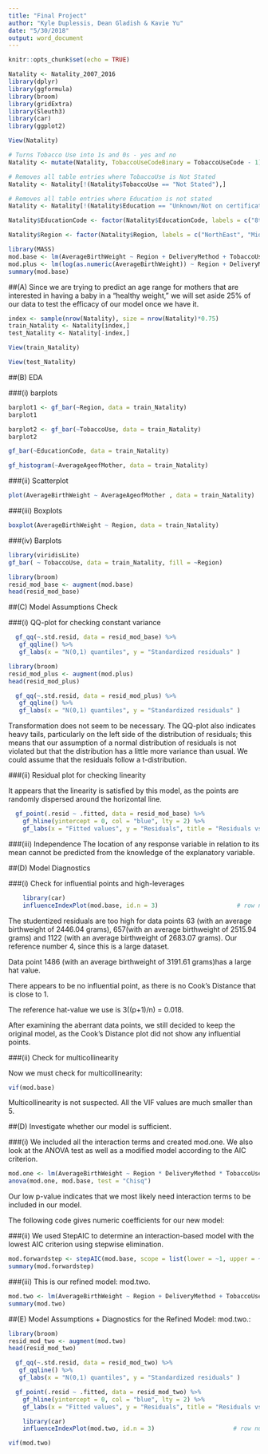 ```yaml
---
title: "Final Project"
author: "Kyle Duplessis, Dean Gladish & Kavie Yu"
date: "5/30/2018"
output: word_document
---
```


```r
knitr::opts_chunk$set(echo = TRUE)
```

```r
Natality <- Natality_2007_2016
library(dplyr)
library(ggformula)
library(broom)
library(gridExtra)
library(Sleuth3)
library(car)
library(ggplot2)
```

```r
View(Natality)
```


```r
# Turns Tobacco Use into 1s and 0s - yes and no
Natality <- mutate(Natality, TobaccoUseCodeBinary = TobaccoUseCode - 1)

# Removes all table entries where TobaccoUse is Not Stated
Natality <- Natality[!(Natality$TobaccoUse == "Not Stated"),]

# Removes all table entries where Education is not stated
Natality <- Natality[!(Natality$Education == "Unknown/Not on certificate"),]

Natality$EducationCode <- factor(Natality$EducationCode, labels = c("8thGrade", "12thGrade", "HS/GED", "SomeCollege", "AssociateDegree", "BachelorsDegree", "Masters", "Doctorate"))

Natality$Region <- factor(Natality$Region, labels = c("NorthEast", "MidWest", "South", "SouthWest", "West"))

library(MASS)
mod.base <- lm(AverageBirthWeight ~ Region + DeliveryMethod + TobaccoUse + AverageAgeofMother, data = Natality)
mod.plus <- lm(log(as.numeric(AverageBirthWeight)) ~ Region + DeliveryMethod + TobaccoUse + AverageAgeofMother, data = Natality)
summary(mod.base)
```



##(A) 
Since we are trying to predict an age range for mothers that are interested in having a baby in a "healthy weight," we will set aside 25% of our data to test the efficacy of our model once we have it. 

```r
index <- sample(nrow(Natality), size = nrow(Natality)*0.75)
train_Natality <- Natality[index,]
test_Natality <- Natality[-index,]
```

```r
View(train_Natality)
```

```r
View(test_Natality)
```

##(B) EDA

###(i) barplots

```r
barplot1 <- gf_bar(~Region, data = train_Natality)
barplot1
```
```r
barplot2 <- gf_bar(~TobaccoUse, data = train_Natality)
barplot2
```

```r
gf_bar(~EducationCode, data = train_Natality)
```


```r
gf_histogram(~AverageAgeofMother, data = train_Natality)
```

###(ii) Scatterplot
```r
plot(AverageBirthWeight ~ AverageAgeofMother , data = train_Natality)
```


###(iii) Boxplots
```r
boxplot(AverageBirthWeight ~ Region, data = train_Natality)
```


###(iv) Barplots
```r
library(viridisLite)
gf_bar( ~ TobaccoUse, data = train_Natality, fill = ~Region)
```


```r
library(broom)
resid_mod_base <- augment(mod.base)
head(resid_mod_base)
```

##(C) Model Assumptions Check

###(i) QQ-plot for checking constant variance
```r
  gf_qq(~.std.resid, data = resid_mod_base) %>%
   gf_qqline() %>%
   gf_labs(x = "N(0,1) quantiles", y = "Standardized residuals" )
```

```r
library(broom)
resid_mod_plus <- augment(mod.plus)
head(resid_mod_plus)
```

```r
  gf_qq(~.std.resid, data = resid_mod_plus) %>%
   gf_qqline() %>%
   gf_labs(x = "N(0,1) quantiles", y = "Standardized residuals" )
```
Transformation does not seem to be necessary. The QQ-plot also indicates heavy tails, particularly on the left side of the distribution of residuals; this means that our assumption of a normal distribution of residuals is not violated but that the distribution has a little more variance than usual.  We could assume that the residuals follow a t-distribution.  

###(ii) Residual plot for checking linearity


It appears that the linearity is satisfied by this model, as the points are randomly dispersed around the horizontal line. 
```r
  gf_point(.resid ~ .fitted, data = resid_mod_base) %>%
    gf_hline(yintercept = 0, col = "blue", lty = 2) %>%
    gf_labs(x = "Fitted values", y = "Residuals", title = "Residuals vs. Fitted Values")
```

###(iii) Independence
The location of any response variable in relation to its mean cannot be predicted from the knowledge of the explanatory variable. 

##(D) Model Diagnostics

###(i) Check for influential points and high-leverages
```r
    library(car)
    influenceIndexPlot(mod.base, id.n = 3)                      # row numbers of high 3 cases
```

The studentized residuals are too high for data points 63 (with an average birthweight of 2446.04 grams), 657(with an average birthweight of 2515.94 grams) and 1122 (with an average birthweight of 2683.07 grams). Our reference number 4, since this is a large dataset. 

Data point 1486 (with an average birthweight of 3191.61 grams)has a large hat value. 


There appears to be no influential point, as there is no Cook's Distance that is close to 1. 

The reference hat-value we use is 3((p+1)/n) = 0.018. 

After examining the aberrant data points, we still decided to keep the original model, as the Cook's Distance plot did not show any influential points. 

###(ii) Check for multicollinearity

Now we must check for multicollinearity:  

```r
vif(mod.base)
```


Multicollinearity is not suspected. All the VIF values are much smaller than 5. 


##(D) Investigate whether our model is sufficient. 

###(i) We included all the interaction terms and created mod.one. 
We also look at the ANOVA test as well as a modified model according to the AIC criterion.  

```r
mod.one <- lm(AverageBirthWeight ~ Region * DeliveryMethod * TobaccoUse * AverageAgeofMother, data = Natality)
anova(mod.one, mod.base, test = "Chisq")
```

Our low p-value indicates that we most likely need interaction terms to be included in our model.  

The following code gives numeric coefficients for our new model:  

###(ii) We used StepAIC to determine an interaction-based model with the lowest AIC criterion using stepwise elimination.  
```r
mod.forwardstep <- stepAIC(mod.base, scope = list(lower = ~1, upper = ~Region + DeliveryMethod + TobaccoUse + AverageAgeofMother + Region * DeliveryMethod + Region * TobaccoUse + Region * AverageAgeofMother + DeliveryMethod * TobaccoUse + DeliveryMethod * AverageAgeofMother + TobaccoUse * AverageAgeofMother), direction = "both", k = log(nrow(Natality)))
summary(mod.forwardstep)
```


###(iii) This is our refined model: mod.two.

```r
mod.two <- lm(AverageBirthWeight ~ Region + DeliveryMethod + TobaccoUse + AverageAgeofMother + TobaccoUse*AverageAgeofMother + Region*TobaccoUse, data = Natality)
summary(mod.two)
```


##(E) Model Assumptions + Diagnostics for the Refined Model: mod.two.:

```r
library(broom)
resid_mod_two <- augment(mod.two)
head(resid_mod_two)
```

```r
  gf_qq(~.std.resid, data = resid_mod_two) %>%
   gf_qqline() %>%
   gf_labs(x = "N(0,1) quantiles", y = "Standardized residuals" )
```

```r
  gf_point(.resid ~ .fitted, data = resid_mod_two) %>%
    gf_hline(yintercept = 0, col = "blue", lty = 2) %>%
    gf_labs(x = "Fitted values", y = "Residuals", title = "Residuals vs. Fitted Values")
```



```r
    library(car)
    influenceIndexPlot(mod.two, id.n = 3)                      # row numbers of high 3 cases
```


```r
vif(mod.two)
```
